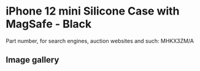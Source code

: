 
# iPhone 12 mini Silicone Case with MagSafe - Black

Part number, for search engines, auction websites and such: MHKX3ZM/A

## Image gallery

<div style={{ width: '100%', maxWidth: '768px' }}>
<GalleryComponent
    images={[
      {
        original: "/everysource/MHKX3.webp",
        thumbnail: "/everypreview/MHKX3.webp",
      },
      {
        original: "/everysource/MHKX3_AV1.webp",
        thumbnail: "/everypreview/MHKX3_AV1.webp",
      },
      {
        original: "/everysource/MHKX3_AV2.webp",
        thumbnail: "/everypreview/MHKX3_AV2.webp",
      },
      {
        original: "/everysource/MHKX3_AV3.webp",
        thumbnail: "/everypreview/MHKX3_AV3.webp",
      },
      {
        original: "/everysource/MHKX3_AV4.webp",
        thumbnail: "/everypreview/MHKX3_AV4.webp",
      },
      {
        original: "/everysource/MHKX3_AV5.webp",
        thumbnail: "/everypreview/MHKX3_AV5.webp",
      }
    ]}
  />
</div>